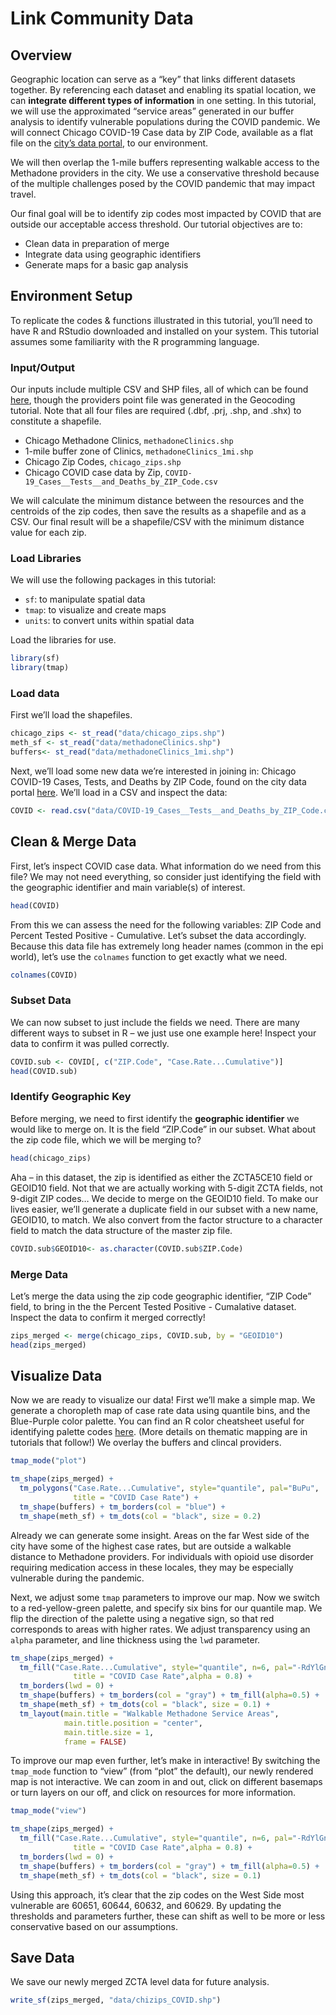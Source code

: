 # Link Community Data {}

## Overview 

Geographic location can serve as a "key" that links different datasets together. By referencing each dataset and enabling its spatial location, we can **integrate different types of information** in one setting. In this tutorial, we will use the approximated "service areas" generated in our buffer analysis to identify vulnerable populations during the COVID pandemic. We will connect Chicago COVID-19 Case data by ZIP Code, available as a flat file on the [city's data portal](https://data.cityofchicago.org/Health-Human-Services/COVID-19-Cases-Tests-and-Deaths-by-ZIP-Code/yhhz-zm2v), to our environment. 

We will then overlap the 1-mile buffers representing walkable access to the Methadone providers in the city. We use a conservative threshold because of the multiple challenges posed by the COVID pandemic that may impact travel. 

Our final goal will be to identify zip codes most impacted by COVID that are outside our acceptable access threshold. Our tutorial objectives are to:

* Clean data in preparation of merge
* Integrate data using geographic identifiers
* Generate maps for a basic gap analysis

## Environment Setup 
To replicate the codes & functions illustrated in this tutorial, you’ll need to have R and RStudio downloaded and installed on your system. This tutorial assumes some familiarity with the R programming language.

### Input/Output {#BA-i-o}
Our inputs include multiple CSV and SHP files, all of which can be found [here](https://github.com/GeoDaCenter/opioid-environment-toolkit/tree/master/data), though the providers point file was generated in the Geocoding tutorial. Note that all four files are required (.dbf, .prj, .shp, and .shx) to constitute a shapefile. 

* Chicago Methadone Clinics, `methadoneClinics.shp`
* 1-mile buffer zone of Clinics, `methadoneClinics_1mi.shp`
* Chicago Zip Codes, `chicago_zips.shp`
* Chicago COVID case data by Zip, `COVID-19_Cases__Tests__and_Deaths_by_ZIP_Code.csv`

We will calculate the minimum distance between the resources and the centroids of the zip codes, then save the results as a shapefile and as a CSV. Our final result will be a shapefile/CSV with the minimum distance value for each zip. 

### Load Libraries  
We will use the following packages in this tutorial:

- `sf`: to manipulate spatial data
- `tmap`: to visualize and create maps
- `units`: to convert units within spatial data

Load the libraries for use.

```r
library(sf)
library(tmap)
```

### Load data 

First we'll load the shapefiles.
```r
chicago_zips <- st_read("data/chicago_zips.shp")
meth_sf <- st_read("data/methadoneClinics.shp")
buffers<- st_read("data/methadoneClinics_1mi.shp")
```

Next, we'll load some new data we're interested in joining in: Chicago COVID-19 Cases, Tests, and Deaths by ZIP Code, found on the city data portal [here](https://data.cityofchicago.org/Health-Human-Services/COVID-19-Cases-Tests-and-Deaths-by-ZIP-Code/yhhz-zm2v). We'll load in a CSV and inspect the data:

```r
COVID <- read.csv("data/COVID-19_Cases__Tests__and_Deaths_by_ZIP_Code.csv")
```

## Clean & Merge Data

First, let's inspect COVID case data. What information do we need from this file? We may not need everything, so consider just identifying the field with the geographic identifier and main variable(s) of interest.

```r
head(COVID)
```

From this we can assess the need for the following variables: ZIP Code and Percent Tested Positive - Cumulative. Let's subset the data accordingly. Because this data file has extremely long header names (common in the epi world), let's use the `colnames` function to get exactly what we need.

```r
colnames(COVID)
```

### Subset Data
We can now subset to just include the fields we need. There are many different ways to subset in R -- we just use one example here! Inspect your data to confirm it was pulled correctly. 
```r
COVID.sub <- COVID[, c("ZIP.Code", "Case.Rate...Cumulative")]
head(COVID.sub)
```

### Identify Geographic Key
Before merging, we need to first identify the **geographic identifier** we would like to merge on. It is the field "ZIP.Code" in our subset. What about the zip code file, which we will be merging to?

```r
head(chicago_zips)
```

Aha -- in this dataset, the zip is identified as either the ZCTA5CE10 field or GEOID10 field. Not that we are actually working with 5-digit ZCTA fields, not 9-digit ZIP codes... We decide to merge on the GEOID10 field. To make our lives easier, we'll generate a duplicate field in our subset with a new name, GEOID10, to match. We also convert from the factor structure to a character field to match the data structure of the master zip file.

```r
COVID.sub$GEOID10<- as.character(COVID.sub$ZIP.Code)
```

### Merge Data
Let's merge the data using the zip code geographic identifier, "ZIP Code" field, to bring in the the Percent Tested Positive - Cumalative dataset. Inspect the data to confirm it merged correctly!

```r
zips_merged <- merge(chicago_zips, COVID.sub, by = "GEOID10")
head(zips_merged)
```

## Visualize Data
Now we are ready to visualize our data! First we'll make a simple map. We generate a choropleth map of case rate data using quantile bins, and the Blue-Purple color palette. You can find an R color cheatsheet useful for identifying palette codes [here](https://www.nceas.ucsb.edu/sites/default/files/2020-04/colorPaletteCheatsheet.pdf). (More details on thematic mapping are in tutorials that follow!) We overlay the buffers and clincal providers.

```r
tmap_mode("plot")

tm_shape(zips_merged) +
  tm_polygons("Case.Rate...Cumulative", style="quantile", pal="BuPu",
              title = "COVID Case Rate") +
  tm_shape(buffers) + tm_borders(col = "blue") +
  tm_shape(meth_sf) + tm_dots(col = "black", size = 0.2) 
```

Already we can generate some insight. Areas on the far West side of the city have some of the highest case rates, but are outside a walkable distance to Methadone providers. For individuals with opioid use disorder requiring medication access in these locales, they may be especially vulnerable during the pandemic. 

Next, we adjust some `tmap` parameters to improve our map. Now we switch to a red-yellow-green palette, and specify six bins for our quantile map. We flip the direction of the palette using a negative sign, so that red corresponds to areas with higher rates. We adjust transparency using an `alpha` parameter, and line thickness using the `lwd` parameter.

```r

tm_shape(zips_merged) +
  tm_fill("Case.Rate...Cumulative", style="quantile", n=6, pal="-RdYlGn",
              title = "COVID Case Rate",alpha = 0.8) + 
  tm_borders(lwd = 0) + 
  tm_shape(buffers) + tm_borders(col = "gray") + tm_fill(alpha=0.5) +
  tm_shape(meth_sf) + tm_dots(col = "black", size = 0.1) +
  tm_layout(main.title = "Walkable Methadone Service Areas",
            main.title.position = "center",
            main.title.size = 1,
            frame = FALSE)
```

To improve our map even further, let's make in interactive! By switching the `tmap_mode` function to "view" (from "plot" the default), our newly rendered map is not interactive. We can zoom in and out, click on different basemaps or turn layers on our off, and click on resources for more information. 

```r
tmap_mode("view")

tm_shape(zips_merged) +
  tm_fill("Case.Rate...Cumulative", style="quantile", n=6, pal="-RdYlGn",
              title = "COVID Case Rate",alpha = 0.8) + 
  tm_borders(lwd = 0) + 
  tm_shape(buffers) + tm_borders(col = "gray") + tm_fill(alpha=0.5) +  
  tm_shape(meth_sf) + tm_dots(col = "black", size = 0.1) 

```


Using this approach, it's clear that the zip codes on the West Side most vulnerable are 60651, 60644, 60632, and 60629. By updating the thresholds and parameters further, these can shift as well to be more or less conservative based on our assumptions.

## Save Data
We save our newly merged ZCTA level data for future analysis.

```r
write_sf(zips_merged, "data/chizips_COVID.shp")
```

